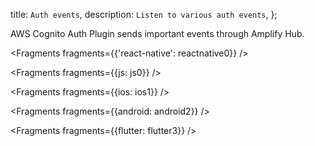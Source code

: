   title: `Auth events`,
  description: `Listen to various auth events`,
};

AWS Cognito Auth Plugin sends important events through Amplify Hub.


<Fragments fragments={{'react-native': reactnative0}} />


<Fragments fragments={{js: js0}} />


<Fragments fragments={{ios: ios1}} />


<Fragments fragments={{android: android2}} />


<Fragments fragments={{flutter: flutter3}} />


